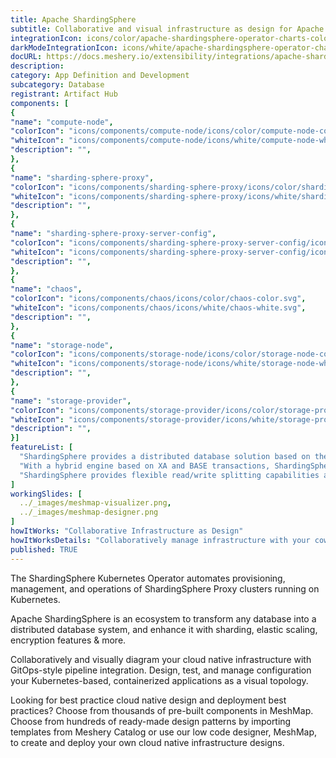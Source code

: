 ```yaml
---
title: Apache ShardingSphere
subtitle: Collaborative and visual infrastructure as design for Apache ShardingSphere
integrationIcon: icons/color/apache-shardingsphere-operator-charts-color.svg
darkModeIntegrationIcon: icons/white/apache-shardingsphere-operator-charts-white.svg
docURL: https://docs.meshery.io/extensibility/integrations/apache-shardingsphere-operator-charts
description: 
category: App Definition and Development
subcategory: Database
registrant: Artifact Hub
components: [
{
"name": "compute-node",
"colorIcon": "icons/components/compute-node/icons/color/compute-node-color.svg",
"whiteIcon": "icons/components/compute-node/icons/white/compute-node-white.svg",
"description": "",
},
{
"name": "sharding-sphere-proxy",
"colorIcon": "icons/components/sharding-sphere-proxy/icons/color/sharding-sphere-proxy-color.svg",
"whiteIcon": "icons/components/sharding-sphere-proxy/icons/white/sharding-sphere-proxy-white.svg",
"description": "",
},
{
"name": "sharding-sphere-proxy-server-config",
"colorIcon": "icons/components/sharding-sphere-proxy-server-config/icons/color/sharding-sphere-proxy-server-config-color.svg",
"whiteIcon": "icons/components/sharding-sphere-proxy-server-config/icons/white/sharding-sphere-proxy-server-config-white.svg",
"description": "",
},
{
"name": "chaos",
"colorIcon": "icons/components/chaos/icons/color/chaos-color.svg",
"whiteIcon": "icons/components/chaos/icons/white/chaos-white.svg",
"description": "",
},
{
"name": "storage-node",
"colorIcon": "icons/components/storage-node/icons/color/storage-node-color.svg",
"whiteIcon": "icons/components/storage-node/icons/white/storage-node-white.svg",
"description": "",
},
{
"name": "storage-provider",
"colorIcon": "icons/components/storage-provider/icons/color/storage-provider-color.svg",
"whiteIcon": "icons/components/storage-provider/icons/white/storage-provider-white.svg",
"description": "",
}]
featureList: [
  "ShardingSphere provides a distributed database solution based on the underlying database, which can scale computing and storage horizontally.",
  "With a hybrid engine based on XA and BASE transactions, ShardingSphere provides distributed transaction capabilities on top of standalone databases, enabling data security across underlying data sources.",
  "ShardingSphere provides flexible read/write splitting capabilities and can achieve read access load balancing based on the understanding of SQL semantics and the ability to perceive the underlying database topology."
]
workingSlides: [
  ../_images/meshmap-visualizer.png,
  ../_images/meshmap-designer.png
]
howItWorks: "Collaborative Infrastructure as Design"
howItWorksDetails: "Collaboratively manage infrastructure with your coworkers synchronously sharing the same designs."
published: TRUE
---
```

<p>
The ShardingSphere Kubernetes Operator automates provisioning, management, and operations of ShardingSphere Proxy clusters running on Kubernetes.
</p>
<p>Apache ShardingSphere is an ecosystem to transform any database into a distributed database system, and enhance it with sharding, elastic scaling, encryption features & more.</p>
<p>
    Collaboratively and visually diagram your cloud native infrastructure with GitOps-style pipeline integration. Design, test, and manage configuration your Kubernetes-based, containerized applications as a visual topology.
</p>
<p>
    Looking for best practice cloud native design and deployment best practices? Choose from thousands of pre-built components in MeshMap. Choose from hundreds of ready-made design patterns by importing templates from Meshery Catalog or use our low code designer, MeshMap, to create and deploy your own cloud native infrastructure designs.
</p>

